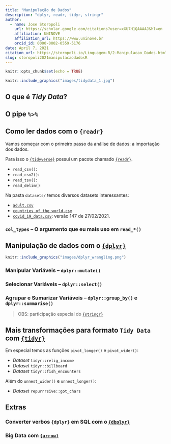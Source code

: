 ```yaml
---
title: "Manipulação de Dados"
description: "dplyr, readr, tidyr, stringr"
author:
  - name: Jose Storopoli
    url: https://scholar.google.com/citations?user=xGU7H1QAAAAJ&hl=en
    affiliation: UNINOVE
    affiliation_url: https://www.uninove.br
    orcid_id: 0000-0002-0559-5176
date: April 7, 2021
citation_url: https://storopoli.io/Linguagem-R/2-Manipulacao_Dados.html
slug: storopoli2021manipulacaodadosR
---
```


```r
knitr::opts_chunk$set(echo = TRUE)
```

<link rel="stylesheet" href="https://cdn.rawgit.com/jpswalsh/academicons/master/css/academicons.min.css"/>

```r
knitr::include_graphics("images/tidydata_1.jpg")
```

## O que é *Tidy Data*?

## O pipe `%>%`

## Como ler dados com o `{readr}`

Vamos começar com o primeiro passo da análise de dados: a importação dos dados.

Para isso o [`{tidyverse}`](https://www.tidyverse.org) possui um pacote chamado [`{readr}`](https://readr.tidyverse.org/).

* `read_csv()`:
* `read_csv2()`:
* `read_tsv()`:
* `read_delim()`

Na pasta `datasets/` temos diversos datasets interessantes:

* [`adult.csv`](https://archive.ics.uci.edu/ml/datasets/Adult)
* [`countries_of_the_world.csv`](https://www.kaggle.com/fernandol/countries-of-the-world)
* [`covid_19_data.csv`](https://www.kaggle.com/sudalairajkumar/novel-corona-virus-2019-dataset#covid_19_data.csv): versão 147 de 27/02/2021.

### `col_types` -- O argumento que eu mais uso em `read_*()`

## Manipulação de dados com o [`{dplyr}`](https://dplyr.tidyverse.org/)

```r
knitr::include_graphics("images/dplyr_wrangling.png")
```

### Manipular Variáveis -- `dplyr::mutate()`

### Selecionar Variáveis -- `dplyr::select()`

### Agrupar e Sumarizar Variáveis -- `dplyr::group_by()` e `dplyr::summarise()`

> OBS: participação especial do [`{stringr}`](https://stringr.tidyverse.org/)

## Mais transformações para formato `Tidy Data` com [`{tidyr}`](https://tidyr.tidyverse.org/)

Em especial temos as funções `pivot_longer()` e `pivot_wider()`:

* *Dataset* `tidyr::relig_income`
* *Dataset* `tidyr::billboard`
* *Dataset* `tidyr::fish_encounters`

Além do `unnest_wider()` e `unnest_longer()`:

* *Dataset* `repurrrsive::got_chars`

## Extras

### Converter verbos `{dplyr}` em SQL com o [`{dbplyr}`](https://dbplyr.tidyverse.org/)

### Big Data com [`{arrow}`](https://arrow.apache.org/docs/r/)
